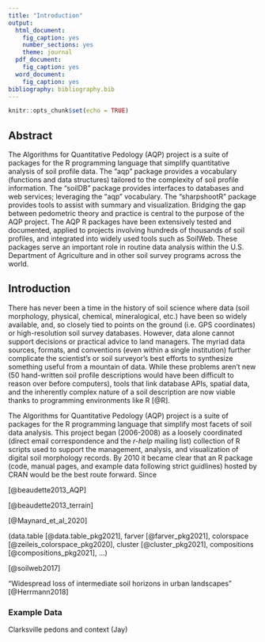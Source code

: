 ```yaml
---
title: "Introduction"
output:
  html_document:
    fig_caption: yes
    number_sections: yes
    theme: journal
  pdf_document:
    fig_caption: yes
  word_document:
    fig_caption: yes
bibliography: bibliography.bib
---
```


```r
knitr::opts_chunk$set(echo = TRUE)
```


## Abstract

The Algorithms for Quantitative Pedology (AQP) project is a suite of packages for the R programming language that simplify quantitative analysis of soil profile data. The "aqp" package provides a vocabulary (functions and data structures) tailored to the complexity of soil profile information. The "soilDB" package provides interfaces to databases and web services; leveraging the "aqp" vocabulary. The "sharpshootR" package provides tools to assist with summary and visualization. Bridging the gap between pedometric theory and practice is central to the purpose of the AQP project. The AQP R packages have been extensively tested and documented, applied to projects involving hundreds of thousands of soil profiles, and integrated into widely used tools such as SoilWeb. These packages serve an important role in routine data analysis within the U.S. Department of Agriculture and in other soil survey programs across the world.




<!-- 800 words -->
## Introduction

<!-- brief history, naming, related suite of packages -->

There has never been a time in the history of soil science where data (soil morphology, physical, chemical, mineralogical, etc.) have been so widely available, and, so closely tied to points on the ground (i.e. GPS coordinates) or high-resolution soil survey databases. However, data alone cannot support decisions or practical advice to land managers. The myriad data sources, formats, and conventions (even within a single institution) further complicate the scientist's or soil surveyor's best efforts to synthesize something useful from a mountain of data. While these problems aren't new (50 hand-written soil profile descriptions would have been difficult to reason over before computers), tools that link database APIs, spatial data, and the inherently complex nature of a soil description are now viable thanks to programming environments like R [@R].


The Algorithms for Quantitative Pedology (AQP) project is a suite of packages for the R programming language that simplify most facets of soil data analysis. This project began (2006-2008) as a loosely coordinated (direct email correspondence and the *r-help* mailing list) collection of R scripts used to support the management, analysis, and visualization of digital soil morphology records. By 2010 it became clear that an R package (code, manual pages, and example data following strict guidlines) hosted by CRAN would be the best route forward. Since 




<!-- soilDB -->



<!-- sharpshootR -->


<!-- motivation, contributors, anchor papers / presentations -->

[@beaudette2013_AQP]

[@beaudette2013_terrain]

[@Maynard_et_al_2020]


<!-- evolution, design, critical R packages -->
(data.table [@data.table_pkg2021], farver [@farver_pkg2021], colorspace [@zeileis_colorspace_pkg2020], cluster [@cluster_pkg2021], compositions [@compositions_pkg2021], ...)

<!-- current use: SoilWeb, NRCS daily business, aqp in the wild -->
[@soilweb2017]

"Widespread loss of intermediate soil horizons in urban landscapes" [@Herrmann2018]








### Example Data

Clarksville pedons and context (Jay)






